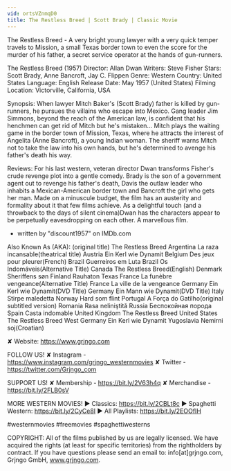 ```yaml
---
vid: ortsVZnmqD0
title: The Restless Breed | Scott Brady | Classic Movie
---
```


The Restless Breed - A very bright young lawyer with a very quick temper travels to Mission, a small Texas border town to even the score for the murder of his father, a secret service operator at the hands of gun-runners.

The Restless Breed (1957)
Director: Allan Dwan
Writers: Steve Fisher
Stars: Scott Brady, Anne Bancroft, Jay C. Flippen
Genre: Western
Country: United States
Language: English
Release Date: May 1957 (United States)
Filming Location: Victorville, California, USA

Synopsis:
When lawyer Mitch Baker's (Scott Brady) father is killed by gun-runners, he pursues the villains who escape into Mexico. Gang leader Jim Simmons, beyond the reach of the American law, is confident that his henchmen can get rid of Mitch but he's mistaken... Mitch plays the waiting game in the border town of Mission, Texas, where he attracts the interest of Angelita (Anne Bancroft), a young Indian woman. The sheriff warns Mitch not to take the law into his own hands, but he's determined to avenge his father's death his way.

Reviews:
For his last western, veteran director Dwan transforms Fisher's crude revenge plot into a gentle comedy. Brady is the son of a government agent out to revenge his father's death, Davis the outlaw leader who inhabits a Mexican-American border town and Bancroft the girl who gets her man. Made on a minuscule budget, the film has an austerity and formality about it that few films achieve. As a delightful touch (and a throwback to the days of silent cinema)Dwan has the characters appear to be perpetually eavesdropping on each other. A marvellous film.
- written by "discount1957" on IMDb.com

Also Known As (AKA):
(original title) The Restless Breed
Argentina La raza incansable(theatrical title)
Austria Ein Kerl wie Dynamit
Belgium Des jeux pour pleurer(French)
Brazil Guerreiros em Luta
Brazil Os Indomáveis(Alternative Title)
Canada The Restless Breed(English)
Denmark Sheriffens søn
Finland Rauhaton Texas
France La funèbre vengeance(Alternative Title)
France La ville de la vengeance
Germany Ein Kerl wie Dynamit(DVD Title)
Germany Ein Mann wie Dynamit(DVD Title)
Italy Stirpe maledetta
Norway Hard som flint
Portugal A Força do Gatilho(original subtitled version)
Romania Rasa neliniştită
Russia Беспокойная порода
Spain Casta indomable
United Kingdom The Restless Breed
United States The Restless Breed
West Germany Ein Kerl wie Dynamit
Yugoslavia Nemirni soj(Croatian)

✘ Website: https://www.grjngo.com

FOLLOW US!
✘ Instagram - https://www.instagram.com/grjngo_westernmovies
✘ Twitter - https://twitter.com/Grjngo_com

SUPPORT US!
✘ Membership - https://bit.ly/2V63h4q
✘ Merchandise - https://bit.ly/2FLB0sV

MORE WESTERN MOVIES! 
► Classics: https://bit.ly/2CBLt8c 
► Spaghetti Western: https://bit.ly/2CyCe8I 
► All Playlists: https://bit.ly/2EOOfIH 

#westernmovies #freemovies #spaghettiwesterns

COPYRIGHT: All of the films published by us are legally licensed. We have acquired the rights (at least for specific territories) from the rightholders by contract. If you have questions please send an email to: info[at]grjngo.com, Grjngo GmbH, www.grjngo.com.